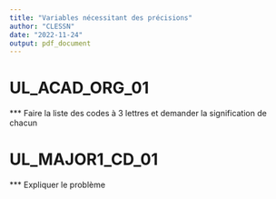 ```yaml
---
title: "Variables nécessitant des précisions"
author: "CLESSN"
date: "2022-11-24"
output: pdf_document
---
```


# UL_ACAD_ORG_01

*** Faire la liste des codes à 3 lettres et demander la signification de chacun

# UL_MAJOR1_CD_01

*** Expliquer le problème